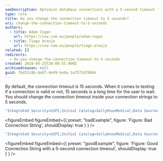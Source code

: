 ```yaml
---
seoDescription: Optimize database connections with a 5-second timeout to reduce wait times and improve user experience.
type: rule
title: Do you change the connection timeout to 5 seconds?
uri: change-the-connection-timeout-to-5-seconds
authors:
  - title: Adam Cogan
    url: https://ssw.com.au/people/adam-cogan
  - title: Tiago Araujo
    url: https://ssw.com.au/people/tiago-araujo
related: []
redirects:
  - do-you-change-the-connection-timeout-to-5-seconds
created: 2018-04-25T20:09:55.000Z
archivedreason: null
guid: fbd22c8b-8a67-4ed9-be9a-1a7572df866d
---
```


By default, the connection timeout is 15 seconds. When it comes to testing if a connection is valid or not, 15 seconds is a long time for the user to wait. You should change the connection timeout inside your connection strings to 5 seconds.
```csharp
"Integrated Security=SSPI;Initial Catalog=SallyKnoxMedical;Data Source=TUNA"
```

<figureEmbed figureEmbed={{
  preset: "badExample",
  figure: 'Figure: Bad Connection String',
  shouldDisplay: true
} } />


```csharp
"Integrated Security=SSPI;Initial Catalog=SallyKnoxMedical;Data Source=TUNA;Connect Timeout=5"
```

<figureEmbed figureEmbed={{
  preset: "goodExample",
  figure: 'Figure: Good Connection String with a 5-second connection timeout',
  shouldDisplay: true
} } />
